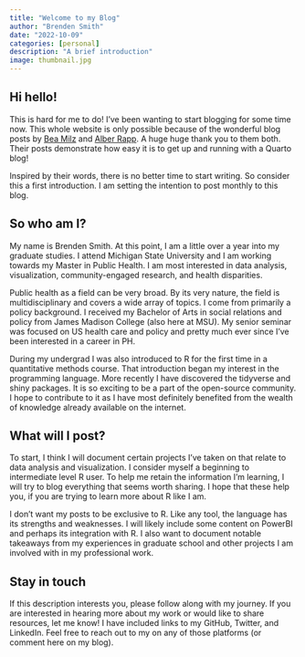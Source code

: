 ```yaml
---
title: "Welcome to my Blog"
author: "Brenden Smith"
date: "2022-10-09"
categories: [personal]
description: "A brief introduction"
image: thumbnail.jpg
---
```


## Hi hello!

This is hard for me to do! I've been wanting to start blogging for some time now. This whole website is only possible because of the wonderful blog posts by [Bea Milz](https://beamilz.com/posts/2022-06-05-creating-a-blog-with-quarto/en/) and [Alber Rapp](https://albert-rapp.de/posts/13_quarto_blog_writing_guide/13_quarto_blog_writing_guide.html#create-your-first-blog-post). A huge huge thank you to them both. Their posts demonstrate how easy it is to get up and running with a Quarto blog!

Inspired by their words, there is no better time to start writing. So consider this a first introduction. I am setting the intention to post monthly to this blog.

## So who am I?

My name is Brenden Smith. At this point, I am a little over a year into my graduate studies. I attend Michigan State University and I am working towards my Master in Public Health. I am most interested in data analysis, visualization, community-engaged research, and health disparities.

Public health as a field can be very broad. By its very nature, the field is multidisciplinary and covers a wide array of topics. I come from primarily a policy background. I received my Bachelor of Arts in social relations and policy from James Madison College (also here at MSU). My senior seminar was focused on US health care and policy and pretty much ever since I've been interested in a career in PH.

During my undergrad I was also introduced to R for the first time in a quantitative methods course. That introduction began my interest in the programming language. More recently I have discovered the tidyverse and shiny packages. It is so exciting to be a part of the open-source community. I hope to contribute to it as I have most definitely benefited from the wealth of knowledge already available on the internet.

## What will I post?

To start, I think I will document certain projects I've taken on that relate to data analysis and visualization. I consider myself a beginning to intermediate level R user. To help me retain the information I'm learning, I will try to blog everything that seems worth sharing. I hope that these help you, if you are trying to learn more about R like I am.

I don't want my posts to be exclusive to R. Like any tool, the language has its strengths and weaknesses. I will likely include some content on PowerBI and perhaps its integration with R. I also want to document notable takeaways from my experiences in graduate school and other projects I am involved with in my professional work.

## Stay in touch

If this description interests you, please follow along with my journey. If you are interested in hearing more about my work or would like to share resources, let me know! I have included links to my GitHub, Twitter, and LinkedIn. Feel free to reach out to my on any of those platforms (or comment here on my blog).

